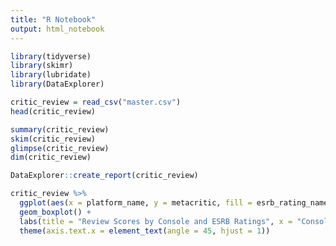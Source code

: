 ```yaml
---
title: "R Notebook"
output: html_notebook
---
```


```r
library(tidyverse)
library(skimr)
library(lubridate)
library(DataExplorer)
```

```r
critic_review = read_csv("master.csv")
head(critic_review)
```

```r
summary(critic_review)
skim(critic_review)
glimpse(critic_review)
dim(critic_review)
```
```r
DataExplorer::create_report(critic_review)
```

```r
critic_review %>% 
  ggplot(aes(x = platform_name, y = metacritic, fill = esrb_rating_name)) +
  geom_boxplot() +
  labs(title = "Review Scores by Console and ESRB Ratings", x = "Console Type", y = "Review Scores", fill = "ESRB Ratings") +
  theme(axis.text.x = element_text(angle = 45, hjust = 1))
```

```r

```

```r

```

```r

```

```r

```